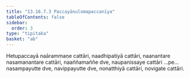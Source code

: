 ```yaml
---
title: "13.16.7.3 Paccayānulomapaccanīya"
tableOfContents: false
sidebar:
  order: 3
type: "tipitaka"
basket: "ab"
---
```



<DynamicBreadcrumb />

<Division number="343">

<Paragraph number="4788">
Hetupaccayā naārammaṇe cattāri, naadhipatiyā cattāri, naanantare nasamanantare cattāri, naaññamaññe dve, naupanissaye cattāri …pe…  nasampayutte dve, navippayutte dve, nonatthiyā cattāri, novigate cattāri.
</Paragraph>
</Division>